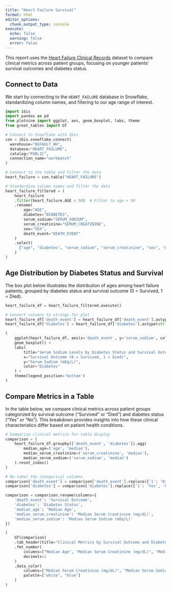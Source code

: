 ```yaml
---
title: "Heart Failure Survival"
format: html
editor_options: 
  chunk_output_type: console
execute:
  echo: false
  warning: false
  error: false
---
```


This report uses the [Heart Failure Clinical Records](https://archive.ics.uci.edu/dataset/519/heart+failure+clinical+records) dataset to compare clinical metrics across patient groups, focusing on younger patients' survival outcomes and diabetes status.

## Connect to Data

We start by connecting to the `HEART_FAILURE` database in Snowflake, standardizing column names, and filtering to our age range of interest.

```python
import ibis
import pandas as pd
from plotnine import ggplot, aes, geom_boxplot, labs, theme
from great_tables import GT

# Connect to Snowflake with Ibis
con = ibis.snowflake.connect(
  warehouse="DEFAULT_WH",  
  database="HEART_FAILURE",  
  catalog="PUBLIC",
  connection_name="workbench"
)

# Connect to the table and filter the data
heart_failure = con.table("HEART_FAILURE")

# Standardize column names and filter the data
heart_failure_filtered = (
    heart_failure
    .filter(heart_failure.AGE < 50)  # Filter to age < 50
    .rename(
        age="AGE",
        diabetes="DIABETES",
        serum_sodium="SERUM_SODIUM",
        serum_creatinine="SERUM_CREATININE",
        sex="SEX",
        death_event="DEATH_EVENT"
    )
    .select(
      ["age", "diabetes", "serum_sodium", "serum_creatinine", "sex", "death_event"]
    )
)
```

## Age Distribution by Diabetes Status and Survival

The box plot below illustrates the distribution of ages among heart failure patients, grouped by diabetes status and survival outcome (0 = Survived, 1 = Died).

```python
heart_failure_df = heart_failure_filtered.execute()

# Convert columns to strings for plot
heart_failure_df['death_event'] = heart_failure_df['death_event'].astype(str)
heart_failure_df['diabetes'] = heart_failure_df['diabetes'].astype(str)

(
    ggplot(heart_failure_df, aes(x='death_event', y='serum_sodium', color='diabetes')) +
    geom_boxplot() +
    labs(
        title="Serum Sodium Levels by Diabetes Status and Survival Outcome",
        x="Survival Outcome (0 = Survived, 1 = Died)",
        y="Serum Sodium (mEq/L)",
        color="Diabetes"
    ) +
    theme(legend_position='bottom')
)
```

## Compare Metrics in a Table

In the table below, we compare clinical metrics across patient groups categorized by survival outcome ("Survived" or "Died") and diabetes status ("Yes" or "No"). This breakdown provides insights into how these clinical characteristics differ based on patient health conditions.

```python
# Summarize clinical metrics for table display
comparison = (
    heart_failure_df.groupby(['death_event', 'diabetes']).agg(
        median_age=('age', 'median'),
        median_serum_creatinine=('serum_creatinine', 'median'),
        median_serum_sodium=('serum_sodium', 'median')
    ).reset_index()
)

# Re-label the categorical columns
comparison['death_event'] = comparison['death_event'].replace({'1': 'Died', '0': 'Survived'})
comparison['diabetes'] = comparison['diabetes'].replace({'1': 'Yes', '0': 'No'})

comparison = comparison.rename(columns={
    'death_event': 'Survival Outcome',
    'diabetes': 'Diabetes Status',
    'median_age': 'Median Age',
    'median_serum_creatinine': 'Median Serum Creatinine (mg/dL)',
    'median_serum_sodium': 'Median Serum Sodium (mEq/L)'
})

(
    GT(comparison)
    .tab_header(title="Clinical Metrics by Survival Outcome and Diabetes Status")
    .fmt_number(
        columns=["Median Age", "Median Serum Creatinine (mg/dL)", "Median Serum Sodium (mEq/L)"],
        decimals=1
    )
    .data_color(
        columns=["Median Serum Creatinine (mg/dL)", "Median Serum Sodium (mEq/L)"],
        palette=["white", "blue"]
    )
)
```
